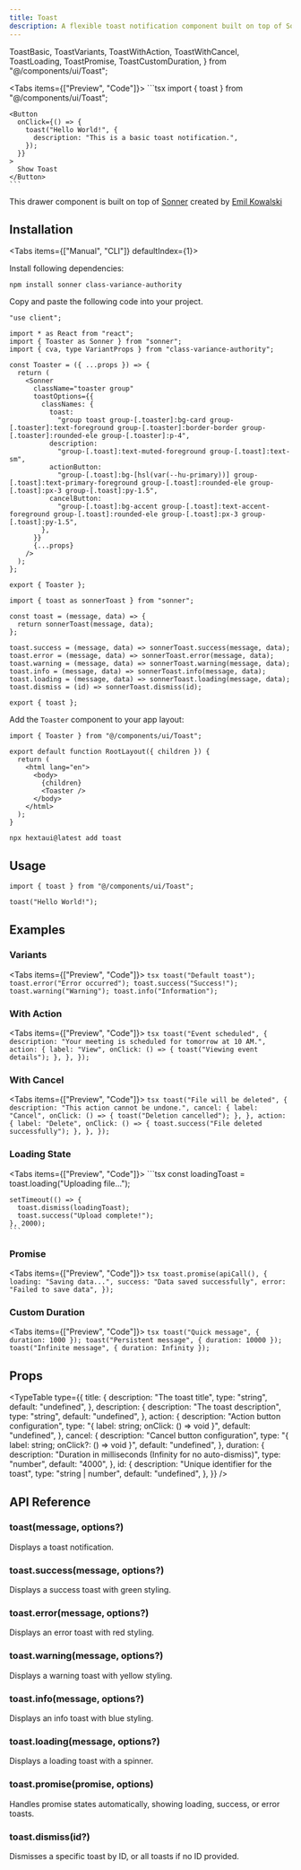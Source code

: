 ```yaml
---
title: Toast
description: A flexible toast notification component built on top of Sonner with customizable styling and comprehensive functionality.
---
```



  ToastBasic,
  ToastVariants,
  ToastWithAction,
  ToastWithCancel,
  ToastLoading,
  ToastPromise,
  ToastCustomDuration,
} from "@/components/ui/Toast";

<Tabs items={["Preview", "Code"]}>
  <Tab value="Preview">
    <PreviewContainer>
      <ToastBasic />
    </PreviewContainer>
  </Tab>
  <Tab value="Code">
    ```tsx
    import { toast } from "@/components/ui/Toast";

    <Button
      onClick={() => {
        toast("Hello World!", {
          description: "This is a basic toast notification.",
        });
      }}
    >
      Show Toast
    </Button>
    ```

  </Tab>
</Tabs>

This drawer component is built on top of [Sonner](https://github.com/emilkowalski/sonner) created by [Emil Kowalski](https://x.com/emilkowalski_)

## Installation

<Tabs items={["Manual", "CLI"]} defaultIndex={1}>
<Tab value="Manual">

Install following dependencies:

```package-install
npm install sonner class-variance-authority
```

Copy and paste the following code into your project.

```tsx title="components/ui/Toast/toast.tsx"
"use client";

import * as React from "react";
import { Toaster as Sonner } from "sonner";
import { cva, type VariantProps } from "class-variance-authority";

const Toaster = ({ ...props }) => {
  return (
    <Sonner
      className="toaster group"
      toastOptions={{
        classNames: {
          toast:
            "group toast group-[.toaster]:bg-card group-[.toaster]:text-foreground group-[.toaster]:border-border group-[.toaster]:rounded-ele group-[.toaster]:p-4",
          description:
            "group-[.toast]:text-muted-foreground group-[.toast]:text-sm",
          actionButton:
            "group-[.toast]:bg-[hsl(var(--hu-primary))] group-[.toast]:text-primary-foreground group-[.toast]:rounded-ele group-[.toast]:px-3 group-[.toast]:py-1.5",
          cancelButton:
            "group-[.toast]:bg-accent group-[.toast]:text-accent-foreground group-[.toast]:rounded-ele group-[.toast]:px-3 group-[.toast]:py-1.5",
        },
      }}
      {...props}
    />
  );
};

export { Toaster };
```

```tsx title="components/ui/Toast/use-toast.ts"
import { toast as sonnerToast } from "sonner";

const toast = (message, data) => {
  return sonnerToast(message, data);
};

toast.success = (message, data) => sonnerToast.success(message, data);
toast.error = (message, data) => sonnerToast.error(message, data);
toast.warning = (message, data) => sonnerToast.warning(message, data);
toast.info = (message, data) => sonnerToast.info(message, data);
toast.loading = (message, data) => sonnerToast.loading(message, data);
toast.dismiss = (id) => sonnerToast.dismiss(id);

export { toast };
```

Add the `Toaster` component to your app layout:

```tsx title="app/layout.tsx"
import { Toaster } from "@/components/ui/Toast";

export default function RootLayout({ children }) {
  return (
    <html lang="en">
      <body>
        {children}
        <Toaster />
      </body>
    </html>
  );
}
```

</Tab>
<Tab value="CLI">

```package-install
npx hextaui@latest add toast
```

</Tab>
</Tabs>

## Usage

```tsx
import { toast } from "@/components/ui/Toast";
```

```tsx
toast("Hello World!");
```

## Examples

### Variants

<Tabs items={["Preview", "Code"]}>
  <Tab value="Preview">
    <PreviewContainer>
      <ToastVariants />
    </PreviewContainer>
  </Tab>
  <Tab value="Code">
    ```tsx toast("Default toast"); toast.error("Error occurred");
    toast.success("Success!"); toast.warning("Warning");
    toast.info("Information"); ```
  </Tab>
</Tabs>

### With Action

<Tabs items={["Preview", "Code"]}>
  <Tab value="Preview">
    <PreviewContainer>
      <ToastWithAction />
    </PreviewContainer>
  </Tab>
  <Tab value="Code">
    ```tsx
    toast("Event scheduled", {
      description: "Your meeting is scheduled for tomorrow at 10 AM.",
      action: {
        label: "View",
        onClick: () => {
          toast("Viewing event details");
        },
      },
    });
    ```
  </Tab>
</Tabs>

### With Cancel

<Tabs items={["Preview", "Code"]}>
  <Tab value="Preview">
    <PreviewContainer>
      <ToastWithCancel />
    </PreviewContainer>
  </Tab>
  <Tab value="Code">
    ```tsx
    toast("File will be deleted", {
      description: "This action cannot be undone.",
      cancel: {
        label: "Cancel",
        onClick: () => {
          toast("Deletion cancelled");
        },
      },
      action: {
        label: "Delete",
        onClick: () => {
          toast.success("File deleted successfully");
        },
      },
    });
    ```
  </Tab>
</Tabs>

### Loading State

<Tabs items={["Preview", "Code"]}>
  <Tab value="Preview">
    <PreviewContainer>
      <ToastLoading />
    </PreviewContainer>
  </Tab>
  <Tab value="Code">
    ```tsx
    const loadingToast = toast.loading("Uploading file...");
    
    setTimeout(() => {
      toast.dismiss(loadingToast);
      toast.success("Upload complete!");
    }, 2000);
    ```
  </Tab>
</Tabs>

### Promise

<Tabs items={["Preview", "Code"]}>
  <Tab value="Preview">
    <PreviewContainer>
      <ToastPromise />
    </PreviewContainer>
  </Tab>
  <Tab value="Code">
    ```tsx
    toast.promise(apiCall(), {
      loading: "Saving data...",
      success: "Data saved successfully",
      error: "Failed to save data",
    });
    ```
  </Tab>
</Tabs>

### Custom Duration

<Tabs items={["Preview", "Code"]}>
  <Tab value="Preview">
    <PreviewContainer>
      <ToastCustomDuration />
    </PreviewContainer>
  </Tab>
  <Tab value="Code">
    ```tsx
    toast("Quick message", { duration: 1000 });
    toast("Persistent message", { duration: 10000 });
    toast("Infinite message", { duration: Infinity });
    ```
  </Tab>
</Tabs>

## Props

<TypeTable
  type={{
    title: {
      description: "The toast title",
      type: "string",
      default: "undefined",
    },
    description: {
      description: "The toast description",
      type: "string",
      default: "undefined",
    },
    action: {
      description: "Action button configuration",
      type: "{ label: string; onClick: () => void }",
      default: "undefined",
    },
    cancel: {
      description: "Cancel button configuration",
      type: "{ label: string; onClick?: () => void }",
      default: "undefined",
    },
    duration: {
      description: "Duration in milliseconds (Infinity for no auto-dismiss)",
      type: "number",
      default: "4000",
    },
    id: {
      description: "Unique identifier for the toast",
      type: "string | number",
      default: "undefined",
    },
  }}
/>

## API Reference

### toast(message, options?)

Displays a toast notification.

### toast.success(message, options?)

Displays a success toast with green styling.

### toast.error(message, options?)

Displays an error toast with red styling.

### toast.warning(message, options?)

Displays a warning toast with yellow styling.

### toast.info(message, options?)

Displays an info toast with blue styling.

### toast.loading(message, options?)

Displays a loading toast with a spinner.

### toast.promise(promise, options)

Handles promise states automatically, showing loading, success, or error toasts.

### toast.dismiss(id?)

Dismisses a specific toast by ID, or all toasts if no ID provided.
